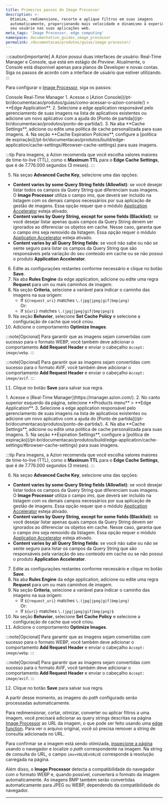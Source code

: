 ```yaml
---
title: Primeiros passos do Image Processor
description: >-
  Otimize, redimensione, recorte e aplique filtros em suas imagens
  automaticamente, proporcionando mais velocidade e dinamismo à experiência do
  seu usuário nas suas aplicações web.
meta_tags: 'Image Processor, edge computing'
namespace: documentation_guides_image_processor
permalink: /documentacao/produtos/guias/image-processor/
---
```



:::caution[importante]
A Azion possui duas interfaces de usuário: Real-Time Manager e Console, que está em estágio de *Preview*. Atualmente, o Console está disponível apenas para planos de Developer e novas contas. Siga os passos de acordo com a interface de usuário que estiver utilizando.
:::

Para configurar o [Image Processor](/pt-br/documentacao/produtos/build/edge-application/image-processor/), siga os passos:

<Tabs client:visible>
    <Fragment slot="tab.console">Console</Fragment>
    <Fragment slot="tab.rtm">Real-Time Manager</Fragment>

<Fragment slot="panel.console">
1. Acesse o [Azion Console](/pt-br/documentacao/produtos/guias/como-acessar-o-azion-console/) > **Edge Application**.
2. Selecione a edge application responsável pelo gerenciamento de suas imagens na lista de aplicativos existentes ou adicione um novo aplicativo com a ajuda do [Ponto de partida](/pt-br/documentacao/produtos/ponto-de-partida/).
3. Na aba **Cache Settings**, adicione ou edite uma política de cache personalizada para suas imagens.
4. Na seção **Cache Expiration Policies**, configure a [política de expiração](/pt-br/documentacao/produtos/build/edge-application/cache-settings/#browser-cache-settings) para suas imagens.

:::tip
Para imagens, a Azion recomenda que você escolha valores maiores de time-to-live (TTL), como o **Maximum TTL** para o **Edge Cache Settings**, que é de 7.776.000 segundos (3 meses).
:::

5. Na seçao **Advanced Cache Key**, selecione uma das opções:
  - **Content varies by some Query String fields (Allowlist)**: se você desejar listar todos os campos da Query String que diferenciam suas imagens. O **Image Processor** utiliza o campo *ims*, que deverá ser incluído na listagem com os demais campos necessários por sua aplicação de gestão de imagens. Essa opção requer que o módulo [Application Accelerator](/pt-br/documentacao/produtos/build/edge-application/application-accelerator/) esteja ativado.
  - **Content varies by Query String, except for some fields (Blacklist)**: se você desejar listar apenas quais campos da Query String devem ser ignorados ao diferenciar os objetos em cache. Nesse caso, garanta que o campo *ims* seja removido da listagem. Essa opção requer o módulo [Application Accelerator](/pt-br/documentacao/produtos/build/edge-application/application-accelerator/) esteja ativado.
  - **Content varies by all Query String fields**: se você não sabe ou não se sente seguro para listar os campos da Query String que são responsáveis pela variação do seu conteúdo em cache ou se não possui o produto **Application Accelerator**.
6. Edite as configurações restantes conforme necessário e clique no botão **Save**.
7. Na aba **Rules Engine** da edge application, adicione ou edite uma regra **Request** para um ou mais caminhos de imagem.
8. Na seção **Criteria**, selecione a variável para indicar o caminho das imagens na sua origem:
    - If `${request_uri}` matches `\.(jpg|jpeg|gif|bmp|png)`<br/>
        Or:
    - If `${uri}` matches `\.(jpg|jpeg|gif|bmp|png)$`
9. Na seção **Behavior**, selecione **Set Cache Policy** e selecione a configuração de cache que você criou.
10. Adicione o comportamento **Optimize Images**.

:::note[Opcional]
Para garantir que as imagens sejam convertidas com sucesso para o formato WEBP, você também deve adicionar o comportamento **Add Request Header** e enviar o cabeçalho `Accept: image/webp`.
:::

:::note[Opcional]
Para garantir que as imagens sejam convertidas com sucesso para o formato AVIF, você também deve adicionar o comportamento **Add Request Header** e enviar o cabeçalho `Accept: image/avif`.
:::


11. Clique no botão **Save** para salvar sua regra.
</Fragment>

<Fragment slot="panel.rtm">
1. Acesse o [Real-Time Manager](https://manager.azion.com/).
2. No canto superior esquerdo da página, selecione **Products menu** > **Edge Application**.
3. Selecione a edge application responsável pelo gerenciamento de suas imagens na lista de aplicativos existentes ou adicione um novo aplicativo com a ajuda do [Ponto de partida](/pt-br/documentacao/produtos/ponto-de-partida/).
4. Na aba **Cache Settings**, adicione ou edite uma política de cache personalizada para suas imagens.
5. Na seção **Expiration Settings**, configure a [política de expiração](/pt-br/documentacao/produtos/build/edge-application/cache-settings/#browser-cache-settings) para suas imagens.

:::tip
Para imagens, a Azion recomenda que você escolha valores maiores de time-to-live (TTL), como o **Maximum TTL** para o **Edge Cache Settings**, que é de 7.776.000 segundos (3 meses).
:::

6. Na seçao **Advanced Cache Key**, selecione uma das opções:
  - **Content varies by some Query String fields (Allowlist)**: se você desejar listar todos os campos da Query String que diferenciam suas imagens. O **Image Processor** utiliza o campo *ims*, que deverá ser incluído na listagem com os demais campos necessários por sua aplicação de gestão de imagens. Essa opção requer que o módulo [Application Accelerator](/pt-br/documentacao/produtos/build/edge-application/application-accelerator/) esteja ativado.
  - **Content varies by Query String, except for some fields (Blacklist)**: se você desejar listar apenas quais campos da Query String devem ser ignorados ao diferenciar os objetos em cache. Nesse caso, garanta que o campo *ims* seja removido da listagem. Essa opção requer o módulo [Application Accelerator](/pt-br/documentacao/produtos/build/edge-application/application-accelerator/) esteja ativado.
  - **Content varies by all Query String fields**: se você não sabe ou não se sente seguro para listar os campos da Query String que são responsáveis pela variação do seu conteúdo em cache ou se não possui o produto **Application Accelerator**.
7. Edite as configurações restantes conforme necessário e clique no botão **Save**.
8. Na aba **Rules Engine** da edge application, adicione ou edite uma regra **Request** para um ou mais caminhos de imagem.
9. Na seção **Criteria**, selecione a variável para indicar o caminho das imagens na sua origem:
    - If `${request_uri}` matches `\.(jpg|jpeg|gif|bmp|png)`<br/>
        Or:
    - If `${uri}` matches `\.(jpg|jpeg|gif|bmp|png)$`
10. Na seção **Behavior**, selecione **Set Cache Policy** e selecione a configuração de cache que você criou.
11. Adicione o comportamento **Optimize Images**.

:::note[Opcional]
Para garantir que as imagens sejam convertidas com sucesso para o formato WEBP, você também deve adicionar o comportamento **Add Request Header** e enviar o cabeçalho `Accept: image/webp`.
:::

:::note[Opcional]
Para garantir que as imagens sejam convertidas com sucesso para o formato AVIF, você também deve adicionar o comportamento **Add Request Header** e enviar o cabeçalho `Accept: image/avif`.
:::

12. Clique no botão **Save** para salvar sua regra.
</Fragment>

</Tabs>

A partir desse momento, as imagens do *path* configurado serão processadas automaticamente. 

Para redimensionar, cortar, otimizar, converter ou aplicar filtros a uma imagem, você precisará adicionar as query strings descritas na página [Image Processor](/pt-br/documentacao/produtos/build/edge-application/image-processor/) ao URL da imagem, o que pode ser feito usando uma [edge function](/pt-br/documentacao/produtos/build/edge-application/edge-functions/). Para ver o arquivo original, você só precisa remover a string de consulta adicionada no URL.

Para confirmar se a imagem está sendo otimizada, [inspecione a página](https://developer.mozilla.org/en-US/docs/Learn/Common_questions/What_are_browser_developer_tools) usando o navegador e localize o *path* correspondente na imagem. Na string de consulta do URL, o campo `ims=VALUExVALUE` corresponde à resolução carregada na página.

Além disso, o **Image Processor** detecta a compatibilidade do navegador com o formato WEBP e, quando possível, converterá o formato da imagem automaticamente. As imagens BMP também serão convertidas automaticamente para JPEG ou WEBP, dependendo da compatibilidade do navegador.

---


